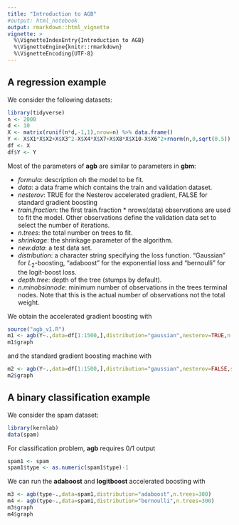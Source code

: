 ```yaml
---
title: "Introduction to AGB"
#output: html_notebook
output: rmarkdown::html_vignette
vignette: >
  %\VignetteIndexEntry{Introduction to AGB}
  %\VignetteEngine{knitr::rmarkdown}
  %\VignetteEncoding{UTF-8}
---
```


## A regression example

We consider the following datasets:

```r
library(tidyverse)
n <- 2000
d <- 10
X <- matrix(runif(n*d,-1,1),nrow=n) %>% data.frame()
Y <- X$X1*X$X2+X$X3^2-X$X4*X$X7+X$X8*X$X10-X$X6^2+rnorm(n,0,sqrt(0.5))
df <- X
df$Y <- Y
```

Most of the parameters of **agb** are similar to parameters in **gbm**:

  * *formula*: description oh the model to be fit.
  * *data*: a data frame which contains the train and validation dataset.
  * *nesterov*: TRUE for the Nesterov accelerated gradient, FALSE for standard gradient boosting
  * *train.fraction*: the first train.fraction * nrows(data) observations are used to fit the model. Other observations define the validation data set to select the number of iterations.
  * *n.trees*: the total number on trees to fit.
  * *shrinkage*: the shrinkage parameter of the algorithm.
  * *new.data*: a test data set.
  * *distribution*: a character string specifying the loss function. "Gaussian" for $L_2$-boosting, "adaboost" for the exponential loss and "bernoulli" for the logit-boost loss.
  * *depth.tree*: depth of the tree (stumps by default).
  * *n.minobsinnode*:	minimum number of observations in the trees terminal nodes. Note that this is the actual number of observations not the total weight.

We obtain the accelerated gradient boosting with
```r
source("agb_v1.R")
m1 <- agb(Y~.,data=df[1:1500,],distribution="gaussian",nesterov=TRUE,n.trees=200)
m1$graph
```

and the standard gradient boosting machine with
```r
m2 <- agb(Y~.,data=df[1:1500,],distribution="gaussian",nesterov=FALSE,shrinkage=0.1,n.trees=200)
m2$graph
```

## A binary classification example

We consider the spam dataset:

```r
library(kernlab)
data(spam)
```

For classification problem, **agb** requires 0/1 output
```r
spam1 <- spam
spam1$type <- as.numeric(spam1$type)-1
```

We can run the **adaboost** and **logitboost** accelerated boosting with
```r
m3 <- agb(type~.,data=spam1,distribution="adaboost",n.trees=300)
m4 <- agb(type~.,data=spam1,distribution="bernoulli",n.trees=300)
m3$graph
m4$graph
```

